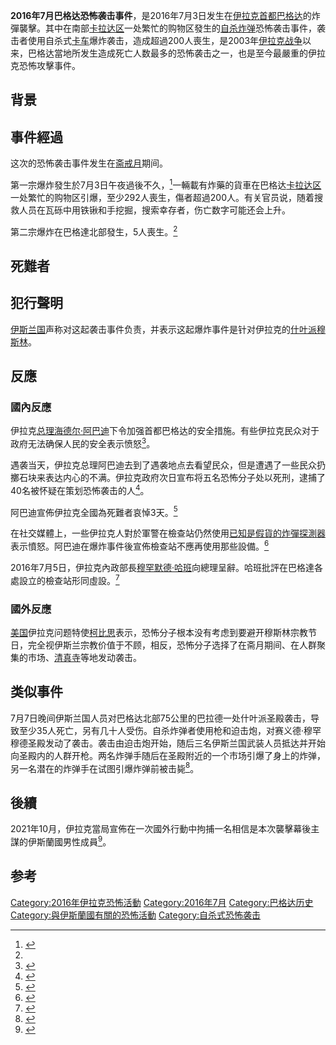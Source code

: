 {{Infobox civilian attack
| title       = 2016年7月巴格達炸彈襲擊
| partof      = [[伊拉克内战|伊拉克内战]]
| image       =
| image_size  = 
| alt         = 
| caption     = 卡拉達區被炸的購物商場
| map         = 
| map_size    = 
| map_alt     = 
| map_caption = 
| location    = [[伊拉克|伊拉克]][[巴格达|巴格达]][[卡拉达区|卡拉达区]]
| target      = 伊拉克的[[什叶派|什叶派]][[穆斯林|穆斯林]]
| coordinates = 
| date        = 2016年7月3日
| time        = 0:05
| timezone    = [[UTC+03:00|AST]]
| type        = [[汽车炸弹|汽车炸弹]]、[[自殺攻擊|自殺攻擊]]
| fatalities  = 292+（第一宗）<ref>{{cite news|title=Baghdad blast killed 292, many burned alive|url=http://www.dailymail.co.uk/wires/afp/article-3679035/Death-toll-Baghdad-blast-rises-292-minister.html|accessdate=7 July 2016|work=AFP|date=7 July 2016|archive-date=2019-05-01|archive-url=https://web.archive.org/web/20190501235746/https://www.dailymail.co.uk/wires/afp/article-3679035/Death-toll-Baghdad-blast-rises-292-minister.html|dead-url=no}}</ref>
7（其它襲擊）
| injuries    = 225+（第一宗）
21（其它襲擊）
| victims     =  
| victim      = 
| perpetrators= 
| perp        = {{flag|Islamic State}}<ref name="Guardian">{{cite web|url=https://www.theguardian.com/world/2016/jul/03/baghdad-bombings-dozens-killed|title=Isis claims responsibility for Baghdad car bombing as 120 die on single day|first=Martin|last=Chulov|date=3 July 2016|publisher=The Guardian|accessdate=2016-07-05|archive-date=2016-07-11|archive-url=https://web.archive.org/web/20160711120445/https://www.theguardian.com/world/2016/jul/03/baghdad-bombings-dozens-killed|dead-url=no}}</ref>
| perpetrator = 
| susperps    = 
| susperp     = 
| weapons     = 
| numparts    = 
| numpart     = 
| dfens       = 
| dfen        = 
| motive      = 
| website     = 
}}
{{Campaignbox 伊拉克內戰}}
'''2016年7月巴格达恐怖袭击事件'''，是2016年7月3日发生在[[伊拉克|伊拉克]][[首都|首都]][[巴格达|巴格达]]的炸彈襲擊。其中在南部[[卡拉达区|卡拉达区]]一处繁忙的购物区發生的[[自杀炸弹|自杀炸弹]]恐怖袭击事件，袭击者使用自杀式[[卡车|卡车]]爆炸袭击，造成超過200人喪生，是2003年[[伊拉克战争|伊拉克战争]]以来，巴格达當地所发生造成死亡人数最多的恐怖袭击之一，也是{{le|2007年雅茲迪社區爆炸|2007 Yazidi communities bombings}}至今最嚴重的伊拉克恐怖攻擊事件。

== 背景 ==

== 事件經過 ==

这次的恐怖袭击事件发生在[[斋戒月|斋戒月]]期间。

第一宗爆炸發生於7月3日午夜過後不久，<ref name="voa3402062">{{Cite news |url=http://www.voanews.com/content/iraq-blasts/3402062.html |title=At Least 124 Dead in Baghdad Suicide Bombings |publisher=美國之音 |date=2016-07-03 |accessdate=2016-07-06 |archive-date=2016-07-04 |archive-url=https://web.archive.org/web/20160704124814/http://www.voanews.com/content/iraq-blasts/3402062.html |dead-url=no }}</ref>一輛載有炸藥的貨車在巴格达[[卡拉达区|卡拉达区]]一处繁忙的购物区引爆，至少292人喪生，傷者超過200人。有关官员说，随着搜救人员在瓦砾中用铁锹和手挖掘，搜索幸存者，伤亡数字可能还会上升。

第二宗爆炸在巴格達北部發生，5人喪生。<ref name="voa3402062"/>

== 死難者 ==

== 犯行聲明 ==
[[伊斯兰国|伊斯兰国]]声称对这起袭击事件负责，并表示这起爆炸事件是针对伊拉克的[[什叶派|什叶派]][[穆斯林|穆斯林]]。

== 反應 ==
=== 國內反應 ===
伊拉克[[总理|总理]][[海德尔·阿巴迪|海德尔·阿巴迪]]下令加强首都巴格达的安全措施。有些伊拉克民众对于政府无法确保人民的安全表示愤怒<ref>{{Cite web |url=http://www.voachinese.com/a/news-stella-20160704/3403267.html |title=巴格达爆炸至少151人死，IS称针对什叶派 |accessdate=2016-07-05 |archive-date=2016-07-05 |archive-url=https://web.archive.org/web/20160705150103/http://www.voachinese.com/a/news-stella-20160704/3403267.html |dead-url=no }}</ref>。

遇袭当天，伊拉克总理阿巴迪去到了遇袭地点去看望民众，但是遭遇了一些民众扔擲石块来表达内心的不满。伊拉克政府次日宣布将五名恐怖分子处以死刑，逮捕了40名被怀疑在策划恐怖袭击的人<ref>{{Cite web |url=http://www.voachinese.com/a/Iraq-20160705/3404399.html |title=恐怖袭击后伊拉克总理看望民众 遭扔石块 |accessdate=2016-07-05 |archive-date=2016-07-06 |archive-url=https://web.archive.org/web/20160706161306/http://www.voachinese.com/a/Iraq-20160705/3404399.html |dead-url=no }}</ref>。

阿巴迪宣佈伊拉克全國為死難者哀悼3天。<ref>{{cite web|url=http://www.iraqinews.com/iraq-war/baghdad-bombing-abadi-announces-three-day-mourning-for-karrada-victims/|title=Baghdad bombing: Abadi announces three-day mourning for Karrada victims - Iraqi News|first=Amre|last=Sarhan|date=3 July 2016|publisher=|accessdate=2016-07-06|archive-date=2016-07-07|archive-url=https://web.archive.org/web/20160707155000/http://www.iraqinews.com/iraq-war/baghdad-bombing-abadi-announces-three-day-mourning-for-karrada-victims/|dead-url=no}}</ref>

在社交媒體上，一些伊拉克人對於軍警在檢查站仍然使用[[ADE_651|已知是假貨的炸彈探測器]]表示憤怒。阿巴迪在爆炸事件後宣佈檢查站不應再使用那些設備。<ref>{{cite web |url=http://www.chicagotribune.com/news/nationworld/ct-iraq-bombings-20160703-story.html |title=More than 120 killed in Islamic State's worst bomb attack in the Iraqi capital |publisher=Chicago Tribune |date=4 July 2016 |accessdate=4 July 2016 |archive-date=2016-07-06 |archive-url=https://web.archive.org/web/20160706125519/http://www.chicagotribune.com/news/nationworld/ct-iraq-bombings-20160703-story.html |dead-url=no }}</ref>

2016年7月5日，伊拉克內政部長[[穆罕默德·哈班|穆罕默德·哈班]]向總理呈辭。哈班批評在巴格達各處設立的檢查站形同虛設。<ref name="bbc36720720">{{Cite news |url=http://www.bbc.co.uk/news/world-middle-east-36720720 |title=Iraq sees worst bombing since invasion with 250 deaths |work=BBC News |date=2016-07-06 |accessdate=2016-07-06 |archive-date=2016-07-06 |archive-url=https://web.archive.org/web/20160706040410/http://www.bbc.co.uk/news/world-middle-east-36720720 |dead-url=no }}</ref>

=== 國外反應 ===
[[美国|美国]]伊拉克问题特使[[柯比思|柯比思]]表示，恐怖分子根本没有考虑到要避开穆斯林宗教节日，完全视伊斯兰宗教价值于不顾，相反，恐怖分子选择了在斋月期间、在人群聚集的市场、[[清真寺|清真寺]]等地发动袭击。

== 类似事件 ==
7月7日晚间伊斯兰国人员对巴格达北部75公里的巴拉德一处什叶派圣殿袭击，导致至少35人死亡，另有几十人受伤。自杀炸弹者使用枪和迫击炮，对赛义德·穆罕穆德圣殿发动了袭击。袭击由迫击炮开始，随后三名伊斯兰国武装人员抵达并开始向圣殿内的人群开枪。两名炸弹手随后在圣殿附近的一个市场引爆了身上的炸弹，另一名潜在的炸弹手在试图引爆炸弹前被击毙<ref>{{Cite web |url=http://www.voachinese.com/a/iraq-20160708/3409139.html |title=伊斯兰国袭击伊拉克圣殿 至少35人死亡 |accessdate=2016-07-08 |archive-date=2016-07-09 |archive-url=https://web.archive.org/web/20160709135103/http://www.voachinese.com/a/iraq-20160708/3409139.html |dead-url=no }}</ref>。

==後續==
2021年10月，伊拉克當局宣佈在一次國外行動中拘捕一名相信是本次襲擊幕後主謀的伊斯蘭國男性成員<ref>{{cite news |url=https://www.bbc.com/news/world-middle-east-58957048 |title=Mastermind of deadly 2016 Baghdad bombing caught, Iraq says |publisher=BBC |date=2021-10-18 |accessdate=2021-10-18 |archive-date=2021-10-20 |archive-url=https://web.archive.org/web/20211020045346/https://www.bbc.com/news/world-middle-east-58957048 }}</ref>。

==参考==
{{Reflist|30em}}
{{commons|Category:July 2016 Baghdad bombings}}
{{wikinews|伊斯蘭國恐襲巴格達 威脅再襲英美機場}}
[[Category:2016年伊拉克恐怖活動|Category:2016年伊拉克恐怖活動]]
[[Category:2016年7月|Category:2016年7月]]
[[Category:巴格达历史|Category:巴格达历史]]
[[Category:與伊斯蘭國有關的恐怖活動|Category:與伊斯蘭國有關的恐怖活動]]
[[Category:自杀式恐怖袭击|Category:自杀式恐怖袭击]]